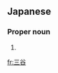 ==Japanese==
{{wikipedia|lang=ja}}
{{ja-kanjitab|み|たに|yomi=k}}

===Proper noun===
{{ja-pos|みたに|proper}}

# {{surname|lang=ja|sort=みたに}}

[[fr:三谷]]